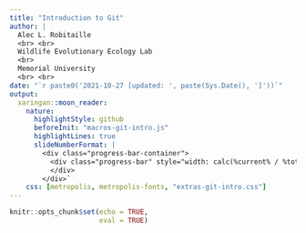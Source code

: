 ```yaml
---
title: "Introduction to Git"
author: | 
  Alec L. Robitaille
  <br> <br>
  Wildlife Evolutionary Ecology Lab
  <br>
  Memorial University
  <br> <br>
date: "`r paste0('2021-10-27 [updated: ', paste(Sys.Date(), ']'))`"
output: 
  xaringan::moon_reader:
    nature:
      highlightStyle: github
      beforeInit: "macros-git-intro.js"
      highlightLines: true
      slideNumberFormat: |
        <div class="progress-bar-container">
          <div class="progress-bar" style="width: calc(%current% / %total% * 100%);">
          </div>
        </div>`
    css: [metropolis, metropolis-fonts, "extras-git-intro.css"]
---
```


```r
knitr::opts_chunk$set(echo = TRUE,
                      eval = TRUE)
```
